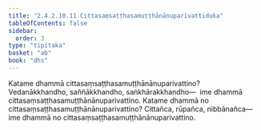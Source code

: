 ```yaml
---
title: "2.4.2.10.11 Cittasaṃsaṭṭhasamuṭṭhānānuparivattiduka"
tableOfContents: false
sidebar:
  order: 3
type: "tipitaka"
basket: "ab"
book: "dhs"
---
```



<DynamicBreadcrumb />

<Division number="1545" book="dhs">

<Paragraph number="2256" book="dhs">
Katame dhammā cittasaṃsaṭṭhasamuṭṭhānānuparivattino? Vedanākkhandho, saññākkhandho, saṅkhārakkhandho—  ime dhammā cittasaṃsaṭṭhasamuṭṭhānānuparivattino.
</Paragraph>

</Division>
<Division number="1546" book="dhs">

<Paragraph number="2257" book="dhs">
Katame dhammā no cittasaṃsaṭṭhasamuṭṭhānānuparivattino? Cittañca, rūpañca, nibbānañca—  ime dhammā no cittasaṃsaṭṭhasamuṭṭhānānuparivattino.
</Paragraph>
</Division>